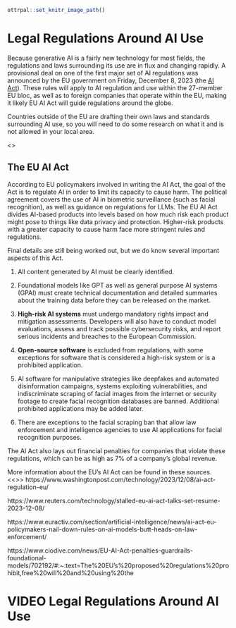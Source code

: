 ```r
ottrpal::set_knitr_image_path()
```

# Legal Regulations Around AI Use

Because generative AI is a fairly new technology for most fields, the regulations and laws surrounding its use are in flux and changing rapidly. A provisional deal on one of the first major set of AI regulations was announced by the EU government on Friday, December 8, 2023 (the [AI Act](https://artificialintelligenceact.eu/documents/)). These rules will apply to AI regulation and use within the 27-member EU bloc, as well as to foreign companies that operate within the EU, making it likely EU AI Act will guide regulations around the globe.

Countries outside of the EU are drafting their own laws and standards surrounding AI use, so you will need to do some research on what it and is not allowed in your local area.

<<add resources for people to look up their local regulations>>

## The EU AI Act

According to EU policymakers involved in writing the AI Act, the goal of the Act is to regulate AI in order to limit its capacity to cause harm. The political agreement covers the use of AI in biometric surveillance (such as facial recognition), as well as guidance on regulations for LLMs. The EU AI Act divides AI-based products into levels based on how much risk each product might pose to things like data privacy and protection. Higher-risk products with a greater capacity to cause harm face more stringent rules and regulations.

Final details are still being worked out, but we do know several important aspects of this Act.

1. All content generated by AI must be clearly identified.  

1. Foundational models like GPT as well as general purpose AI systems (GPAI) must create technical documentation and detailed summaries about the training data before they can be released on the market.

1. **High-risk AI systems** must undergo mandatory rights impact and mitigation assessments. Developers will also have to conduct model evaluations, assess and track possible cybersecurity risks, and report serious incidents and breaches to the European Commission.

1. **Open-source software** is excluded from regulations, with some exceptions for software that is considered a high-risk system or is a prohibited application.

1. AI software for manipulative strategies like deepfakes and automated disinformation campaigns, systems exploiting vulnerabilities, and indiscriminate scraping of facial images from the internet or security footage to create facial recognition databases are banned. Additional prohibited applications may be added later.

1. There are exceptions to the facial scraping ban that allow law enforcement and intelligence agencies to use AI applications for facial recognition purposes.

The AI Act also lays out financial penalties for companies that violate these regulations, which can be as high as 7% of a company's global revenue.

More information about the EU's AI Act can be found in these sources.
<<<ADD CITATIONS>>>
https://www.washingtonpost.com/technology/2023/12/08/ai-act-regulation-eu/

https://www.reuters.com/technology/stalled-eu-ai-act-talks-set-resume-2023-12-08/

https://www.euractiv.com/section/artificial-intelligence/news/ai-act-eu-policymakers-nail-down-rules-on-ai-models-butt-heads-on-law-enforcement/

https://www.ciodive.com/news/EU-AI-Act-penalties-guardrails-foundational-models/702192/#:~:text=The%20EU's%20proposed%20regulations%20prohibit,free%20will%20and%20using%20the

# VIDEO Legal Regulations Around AI Use
